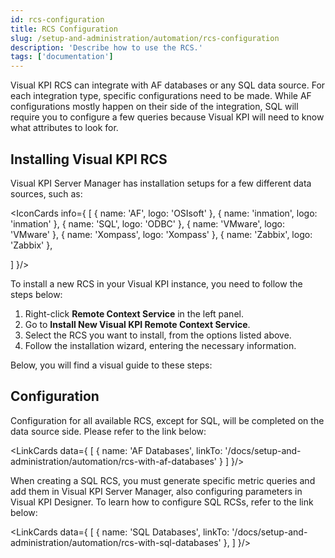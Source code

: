 ```yaml
---
id: rcs-configuration
title: RCS Configuration
slug: /setup-and-administration/automation/rcs-configuration
description: 'Describe how to use the RCS.'
tags: ['documentation']
---
```



Visual KPI RCS can integrate with AF databases or any SQL data source. For each integration type, specific configurations need to be made. While AF configurations mostly happen on their side of the integration, SQL will require you to configure a few queries because Visual KPI will need to know what attributes to look for.

## Installing Visual KPI RCS

Visual KPI Server Manager has installation setups for a few different data sources, such as:

<IconCards info={
  [
    {
      name: 'AF',
      logo: 'OSIsoft'
    },
    {
      name: 'inmation',
      logo: 'inmation'
    },
    {
      name: 'SQL',
      logo: 'ODBC'
    },
    {
      name: 'VMware',
      logo: 'VMware'
    },
    {
      name: 'Xompass',
      logo: 'Xompass'
    },
    {
      name: 'Zabbix',
      logo: 'Zabbix'
    },
    
  ]
}/>

To install a new RCS in your Visual KPI instance, you need to follow the steps below:

1. Right-click **Remote Context Service** in the left panel.
2. Go to **Install New Visual KPI Remote Context Service**.
3. Select the RCS you want to install, from the options listed above.
4. Follow the installation wizard, entering the necessary information.

Below, you will find a visual guide to these steps:

<StylizedImage
  imgURL="img/setup-adm/automation/how-to-use/rcs-install-gif.gif"
  alt="rcs installation process"
/>

## Configuration

Configuration for all available RCS, except for SQL, will be completed on the data source side. Please refer to the link below:

<LinkCards data={
  [
    {
      name: 'AF Databases',
      linkTo: '/docs/setup-and-administration/automation/rcs-with-af-databases'
    }
  ]
}/>

When creating a SQL RCS, you must generate specific metric queries and add them in Visual KPI Server Manager, also configuring parameters in Visual KPI Designer. To learn how to configure SQL RCSs, refer to the link below:

<LinkCards data={
  [
    {
      name: 'SQL Databases',
      linkTo: '/docs/setup-and-administration/automation/rcs-with-sql-databases'
    },
  ]
}/>